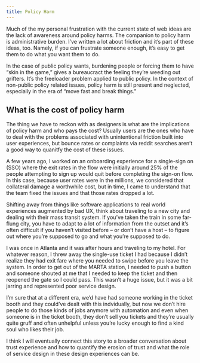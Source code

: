 ```yaml
---
title: Policy Harm
---
```


Much of the my personal frustration with the current state of web ideas are the lack of awareness around policy harms. The companion to policy harm is administrative burden. I’ve written a lot about friction and it’s part of these ideas, too. Namely, if you can frustrate someone enough, it’s easy to get them to do what you want them to do.

In the case of public policy wants, burdening people or forcing them to have “skin in the game,” gives a bureaucract the feeling they’re weeding out grifters. It’s the freeloader problem applied to public policy. In the context of non-public policy related issues, policy harm is still present and neglected, especially in the era of “move fast and break things.”

## What is the cost of policy harm

The thing we have to reckon with as designers is what are the implications of policy harm and who pays the cost? Usually users are the ones who have to deal with the problems associated with unintentional friction built into user experiences, but bounce rates or complaints via reddit searches aren’t a good way to quanitfy the cost of these issues.

A few years ago, I worked on an onboarding experience for a single-sign on (SSO) where the exit rates in the flow were initially around 25% of the people attempting to sign up would quit before completing the sign-on flow. In this case, because user rates were in the millions, we considered that collateral damage a worthwhile cost, but in time, I came to understand that the team fixed the issues and that those rates dropped a lot.

Shifting away from things like software applications to real world experiences augmented by bad UX, think about traveling to a new city and dealing with their mass transit system. If you’ve taken the train in some far-flung city, you have to adapt to a lot of information from the outset and it’s often difficult if you haven’t visited before – or don’t have a host – to figure out where you’re supposed to go and what you’re supposed to do.

I was once in Atlanta and it was after hours and traveling to my hotel. For whatever reason, I threw away the single-use ticket I had because I didn’t realize they had exit fare where you needed to swipe before you leave the system. In order to get out of the MARTA station, I needed to push a button and someone shouted at me that I needed to keep the ticket and then reopened the gate so I could pass. This wasn’t a huge issue, but it was a bit jarring and represented poor service design.

I’m sure that at a different era, we’d have had someone working in the ticket booth and they could’ve dealt with this indvidually, but now we don’t hire people to do those kinds of jobs anymore with automation and even when someone is in the ticket booth, they don’t sell you tickets and they’re usually quite gruff and often unhelpful unless you’re lucky enough to find a kind soul who likes their job.

I think I will eventually connect this story to a broader conversation about trust experience and how to quantify the erosion of trust and what the role of service design in these design experiences can be.
